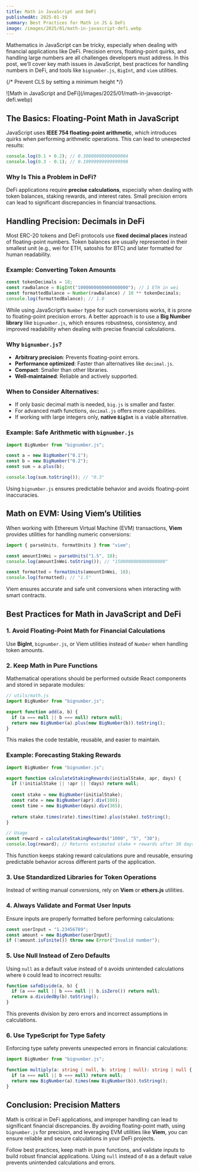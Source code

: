 ```yaml
---
title: Math in JavaScript and DeFi
publishedAt: 2025-01-19
summary: Best Practices for Math in JS & DeFi
image: /images/2025/01/math-in-javascript-defi.webp
---
```


Mathematics in JavaScript can be tricky, especially when dealing with financial applications like DeFi. Precision errors, floating-point quirks, and handling large numbers are all challenges developers must address. In this post, we’ll cover key math issues in JavaScript, best practices for handling numbers in DeFi, and tools like `bignumber.js`, `BigInt`, and `viem` utilities.


{/* Prevent CLS by setting a minimum height */}
<div style={{ minHeight: '300px' }}>
![Math in JavaScript and DeFi](/images/2025/01/math-in-javascript-defi.webp)
</div>


## The Basics: Floating-Point Math in JavaScript

JavaScript uses **IEEE 754 floating-point arithmetic**, which introduces quirks when performing arithmetic operations. This can lead to unexpected results:

```js
console.log(0.1 + 0.2); // 0.30000000000000004
console.log(0.3 - 0.1); // 0.19999999999999998
```

### Why Is This a Problem in DeFi?

DeFi applications require **precise calculations**, especially when dealing with token balances, staking rewards, and interest rates. Small precision errors can lead to significant discrepancies in financial transactions.


## Handling Precision: Decimals in DeFi

Most ERC-20 tokens and DeFi protocols use **fixed decimal places** instead of floating-point numbers. Token balances are usually represented in their smallest unit (e.g., wei for ETH, satoshis for BTC) and later formatted for human readability.

### Example: Converting Token Amounts

```js
const tokenDecimals = 18;
const rawBalance = BigInt("1000000000000000000"); // 1 ETH in wei
const formattedBalance = Number(rawBalance) / 10 ** tokenDecimals;
console.log(formattedBalance); // 1.0
```

While using JavaScript’s `Number` type for such conversions works, it is prone to floating-point precision errors. A better approach is to use a **Big Number library** like `bignumber.js`, which ensures robustness, consistency, and improved readability when dealing with precise financial calculations.

### Why `bignumber.js`?
- **Arbitrary precision**: Prevents floating-point errors.
- **Performance optimized**: Faster than alternatives like `decimal.js`.
- **Compact**: Smaller than other libraries.
- **Well-maintained**: Reliable and actively supported.

### When to Consider Alternatives:
- If only basic decimal math is needed, `big.js` is smaller and faster.
- For advanced math functions, `decimal.js` offers more capabilities.
- If working with large integers only, **native `BigInt`** is a viable alternative.

### Example: Safe Arithmetic with `bignumber.js`

```js
import BigNumber from "bignumber.js";

const a = new BigNumber("0.1");
const b = new BigNumber("0.2");
const sum = a.plus(b);

console.log(sum.toString()); // "0.3"
```

Using `bignumber.js` ensures predictable behavior and avoids floating-point inaccuracies.


## Math on EVM: Using Viem’s Utilities

When working with Ethereum Virtual Machine (EVM) transactions, **Viem** provides utilities for handling numeric conversions:

```js
import { parseUnits, formatUnits } from "viem";

const amountInWei = parseUnits("1.5", 18);
console.log(amountInWei.toString()); // "1500000000000000000"

const formatted = formatUnits(amountInWei, 18);
console.log(formatted); // "1.5"
```

Viem ensures accurate and safe unit conversions when interacting with smart contracts.


## Best Practices for Math in JavaScript and DeFi

### 1. Avoid Floating-Point Math for Financial Calculations
Use **BigInt**, `bignumber.js`, or Viem utilities instead of `Number` when handling token amounts.

### 2. Keep Math in Pure Functions
Mathematical operations should be performed outside React components and stored in separate modules:

```js
// utils/math.js
import BigNumber from "bignumber.js";

export function add(a, b) {
  if (a === null || b === null) return null;
  return new BigNumber(a).plus(new BigNumber(b)).toString();
}
```

This makes the code testable, reusable, and easier to maintain.

### Example: Forecasting Staking Rewards

```js
import BigNumber from "bignumber.js";

export function calculateStakingRewards(initialStake, apr, days) {
  if (!initialStake || !apr || !days) return null;
  
  const stake = new BigNumber(initialStake);
  const rate = new BigNumber(apr).div(100);
  const time = new BigNumber(days).div(365);
  
  return stake.times(rate).times(time).plus(stake).toString();
}

// Usage
const reward = calculateStakingRewards("1000", "5", "30");
console.log(reward); // Returns estimated stake + rewards after 30 days
```

This function keeps staking reward calculations pure and reusable, ensuring predictable behavior across different parts of the application.

### 3. Use Standardized Libraries for Token Operations
Instead of writing manual conversions, rely on **Viem** or **ethers.js** utilities.

### 4. Always Validate and Format User Inputs
Ensure inputs are properly formatted before performing calculations:

```js
const userInput = "1.23456789";
const amount = new BigNumber(userInput);
if (!amount.isFinite()) throw new Error("Invalid number");
```

### 5. Use Null Instead of Zero Defaults
Using `null` as a default value instead of `0` avoids unintended calculations where `0` could lead to incorrect results:

```js
function safeDivide(a, b) {
  if (a === null || b === null || b.isZero()) return null;
  return a.dividedBy(b).toString();
}
```

This prevents division by zero errors and incorrect assumptions in calculations.

### 6. Use TypeScript for Type Safety
Enforcing type safety prevents unexpected errors in financial calculations:

```ts
import BigNumber from "bignumber.js";

function multiply(a: string | null, b: string | null): string | null {
  if (a === null || b === null) return null;
  return new BigNumber(a).times(new BigNumber(b)).toString();
}
```


## Conclusion: Precision Matters

Math is critical in DeFi applications, and improper handling can lead to significant financial discrepancies. By avoiding floating-point math, using `bignumber.js` for precision, and leveraging EVM utilities like **Viem**, you can ensure reliable and secure calculations in your DeFi projects.

Follow best practices, keep math in pure functions, and validate inputs to build robust financial applications. Using `null` instead of `0` as a default value prevents unintended calculations and errors.


